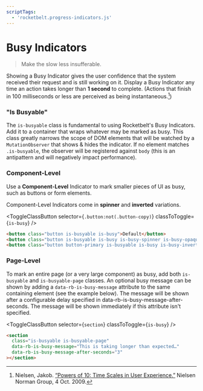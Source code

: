 ```yaml
---
scriptTags:
  - 'rocketbelt.progress-indicators.js'
---
```



# Busy Indicators
> Make the slow less insufferable.

Showing a Busy Indicator gives the user confidence that the
system received their request and is still working on it. Display a Busy
Indicator any time an action takes longer than **1 second** to complete.
(Actions that finish in 100 milliseconds or less are perceived as being
instantaneous.[^1])

### "Is Busyable"
The `is-busyable` class is fundamental to using Rocketbelt's Busy Indicators.
Add it to a container that wraps whatever may be marked as busy. This class
greatly narrows the scope of DOM elements that will be watched by a
`MutationObserver` that shows & hides the indicator. If no element matches
`.is-busyable`, the observer will be registered against `body` (this is an
antipattern and will negatively impact performance).

### Component-Level
Use a **Component-Level** Indicator to mark smaller pieces of UI as busy, such as
buttons or form elements.

Component-Level Indicators come in **spinner** and **inverted** variations.

<ToggleClassButton
  selector={`.button:not(.button-copy)`}
  classToToggle={`is-busy`}
/>

```html
<button class="button is-busyable is-busy">Default</button>
<button class="button is-busyable is-busy is-busy-spinner is-busy-opaque">Spinner</button>
<button class="button button-primary is-busyable is-busy is-busy-inverted">Inverted</button>
```

### Page-Level
To mark an entire page (or a very large component) as busy, add both
`is-busyable` and `is-busyable-page` classes. An optional busy message can be
shown by adding a `data-rb-is-busy-message` attribute to the same containing
element (see the example below). The message will be shown after a configurable delay specified in
data-rb-is-busy-message-after-seconds. The message will be shown immediately
if this attribute isn't specified.

<ToggleClassButton selector={`section`} classToToggle={`is-busy`} />

```html
<section
  class="is-busyable is-busyable-page"
  data-rb-is-busy-message="This is taking longer than expected…"
  data-rb-is-busy-message-after-seconds="3"
></section>
```

[^1]: Nielsen, Jakob. [“Powers of 10: Time Scales in User Experience.”](https://www.nngroup.com/articles/powers-of-10-time-scales-in-ux/)
      Nielsen Norman Group, 4 Oct. 2009.
